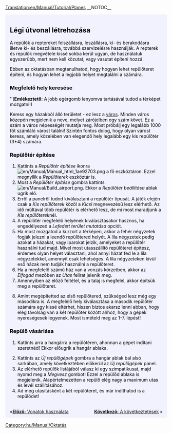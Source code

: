 [[Translation:en/Manual/Tutorial/Planes]]
__NOTOC__
{{en/Tabs|5|4
|hu/Manual/Tutorial/Main Page|1. Játék kezdete<!--
-->|hu/Manual/Tutorial/Buszok|2. Buszok<!--
-->|hu/Manual/Tutorial/Vonatok|3. Vonatok<!--
-->|hu/Manual/Tutorial/Repülők|4. Repülők<!--
-->|hu/Manual/Tutorial/Következtetések|5. Következtetések}}
<div style="padding:.5em 1em 1em 1em; border-top:none; background-color:#f1f2fe; color:#000;">
{{hu/Manual/Tutorial/Oktatás}}
==Légi útvonal létrehozása==
A repülők a reptereket felszállásra, leszállásra, ki- és berakodásra illetve ki- és beszállásra, továbbá szervizelésre használják. A repterek és repülők megvétele kissé sokba kerül ugyan, de használatuk egyszerűbb, mert nem kell közutat, vagy vasutat építeni hozzá.

Ebben az oktatásban megtanulhatod, hogy hogyan lehet repülőteret építeni, és hogyan lehet a legjobb helyet megtalálni a számára.
{{en/Phototable|[[File:en/Manual/Airport s.png]]|Kis repülőtér (3*4)|none}}

===Megfelelő hely keresése===
''('''Emlékeztető:''' A jobb egérgomb lenyomva tartásával tudod a térképet mozgatni!)

Keress egy házakból álló területet - ez lesz a [[hu/Manual/Települések|város]]. Minden város közepén megjelenik a neve, melyet zárójelben egy szám követ. Ez a szám a város népességét mutatja meg. Most próbálj egy legalább 1000 főt számláló várost találni! Szintén fontos dolog, hogy olyan várost keress, amely közelében van elegendő hely legalább egy kis repülőtér (3*4) számára.

===Repülőtér építése===
#Kattints a ''Repülőtér építése'' ikonra [[File:en/Manual/Manual html 1ae92703.png]] a fő eszköztáron. Ezzel megnyílik a ''Repülőterek'' eszköztár is.
#Most a ''Repülőtér építése'' gombra kattints [[File:en/Manual/Build airport.png]]. Ekkor a ''Repülőtér beállítása'' ablak ugrik elő.
#Erről a panelről tudod kiválasztani a repülőtér típusát. A játék elején csak a ''Kis repülőterek'' közöl a ''Kicsi'' megnevezésű lesz elérhető. Az idő múltával több repülőtér is elérhető lesz, de mi most maradjunk a ''Kis repülőterek''nél.
#A repülőtér megfelelő helyének kiválasztásakor hasznos, ha engedélyezed a ''Lefedett terület mutatása'' opciót.
#Ha most mozgatod a kurzort a térképen, akkor a fehér négyzetek fogják jelezni a leendő repülőtered helyét. A lila négyzetek pedig azokat a házakat, vagy iparokat jelzik, amelyeket a repülőtér használni tud majd. Mivel most utasszállító repülőteret építesz, érdemes olyan helyet választani, ahol annyi házat fed le a lila négyzetekkel, amennyit csak lehetséges. A lila négyzeteken kívül eső házak nem tudják használni a repülőteret.
#Ha a megfelelő számú ház van a vonzás körzetben, akkor az ''Elfogad'' mezőben az ''Utas'' felirat jelenik meg.
#Amennyiben az előző feltétel, és a talaj is megfelel, akkor építsük meg a repülőteret.
{{en/Phototable|[[File:hu/Manual/Build-airport-3.png|400px]]|Egy a feltételeknek megfelelő hely a repülőterünknek.|none|6=:}}
<ol start="8">
<li>Amint megépítetted az első repülőtered, szükséged lesz még egy másodikra is. A megfelelő hely kiválasztása a második repülőtér számára egy kissé eltérhet, hiszen biztos akarsz lenni abban, hogy elég távolság van a két repülőtér között ahhoz, hogy a gépek nyereségesek legyenek. Most ismételd meg az 1-7. lépést!
</ol>

===Repülő vásárlása===
#Kattints arra a hangárra a repülőtéren, ahonnan a gépet indítani szeretnéd! Ekkor előugrik a hangár ablaka.
{{en/Phototable|[[File:hu/Manual/Step1aircraft.png|400px]]|A hangár ablaka.|none}}
<ol start="2">
<li>Kattints az ''Új repülőgépek'' gombra a hangár ablak bal alsó sarkában, amely következtében előkerül az ''Új repülőgépek'' panel.
<li>Az elérhető repülők listájából válasz ki egy szimpatikusat, majd nyomd meg a ''Megvesz'' gombot! Ezzel a repülőd ablaka is megjelenik. Alapértelmezetten a repülő elég nagy a maximum utas és levél szállításához.
<li>Ad meg utasításként a két repülőteret, és már indíthatod is a repülődet!
</ol>

<br style="clear:both;">
<span style="float: left">&laquo;[[hu/Manual/Tutorial/Vonatok|'''Előző:''' Vonatok használata]]</span>
<span style="float: right">[[hu/Manual/Tutorial/Következtetések|'''Következő:''' A következtetések]] &raquo;</span>
</div>
[[Category:hu/Manual/Oktatás]]